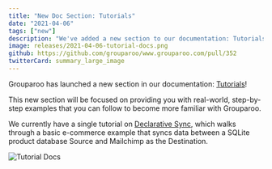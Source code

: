 ```yaml
---
title: "New Doc Section: Tutorials"
date: "2021-04-06"
tags: ["new"]
description: "We've added a new section to our documentation: Tutorials."
image: releases/2021-04-06-tutorial-docs.png
github: https://github.com/grouparoo/www.grouparoo.com/pull/352
twitterCard: summary_large_image
---
```


Grouparoo has launched a new section in our documentation: [Tutorials](/docs/tutorials)!

This new section will be focused on providing you with real-world, step-by-step examples that you can follow to become more familiar with Grouparoo.

We currently have a single tutorial on [Declarative Sync](/docs/tutorials/app-example-config), which walks through a basic e-commerce example that syncs data between a SQLite product database Source and Mailchimp as the Destination.

<Image
  alt="Tutorial Docs"
  src="releases/2021-04-06-tutorial-docs.png"
  width={1400}
  height={735}
/>
